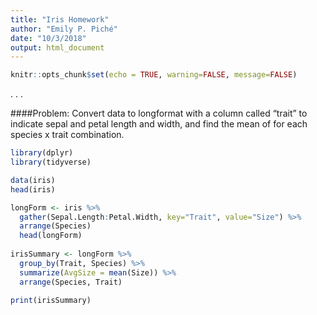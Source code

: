```yaml
---
title: "Iris Homework"
author: "Emily P. Piché"
date: "10/3/2018"
output: html_document
---
```


```r
knitr::opts_chunk$set(echo = TRUE, warning=FALSE, message=FALSE)
```
.
.
.


####Problem:
Convert data to longformat with a column called "trait" to indicate sepal and petal length and width, and find the mean of for each species x trait combination.

```r
library(dplyr)
library(tidyverse)
```

```r
data(iris)
head(iris)

longForm <- iris %>% 
  gather(Sepal.Length:Petal.Width, key="Trait", value="Size") %>%
  arrange(Species)
  head(longForm)
  
irisSummary <- longForm %>%
  group_by(Trait, Species) %>%
  summarize(AvgSize = mean(Size)) %>%
  arrange(Species, Trait)

print(irisSummary)
```

